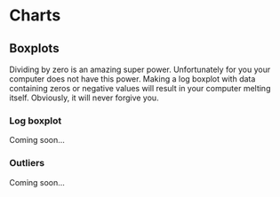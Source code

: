 # Charts

## Boxplots

Dividing by zero is an amazing super power. Unfortunately for you your computer does not have this power. Making a log boxplot with data containing zeros or negative values will result in your computer melting itself. Obviously, it will never forgive you.


### Log boxplot

Coming soon... 


### Outliers  

Coming soon...   


